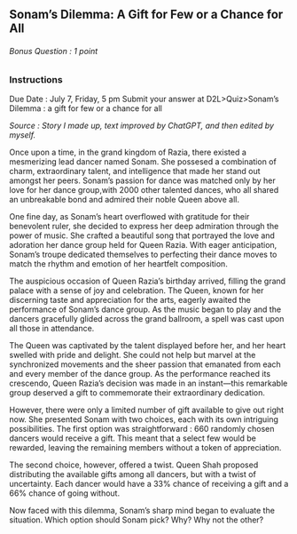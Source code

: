 ## Sonam's Dilemma: A Gift for Few or a Chance for All
###### Bonus Question : 1 point 
### Instructions

Due Date : July 7, Friday, 5 pm
Submit your answer at D2L>Quiz>Sonam's Dilemma : a gift for few or a chance for all


_Source : Story I made up, text improved by ChatGPT, and then edited by myself._

Once upon a time, in the grand kingdom of Razia, there existed a mesmerizing lead dancer named Sonam. She possesed a combination of charm, extraordinary talent, and intelligence that made her stand out amongst her peers. Sonam's passion for dance was matched only by her love for her dance group,with 2000 other talented dances, who all shared an unbreakable bond and admired their noble Queen above all.

One fine day, as Sonam's heart overflowed with gratitude for their benevolent ruler, she decided to express her deep admiration through the power of music. She crafted a beautiful song that portrayed the love and adoration her dance group held for Queen Razia. With eager anticipation, Sonam's troupe dedicated themselves to perfecting their dance moves to match the rhythm and emotion of her heartfelt composition.

The auspicious occasion of Queen Razia's birthday arrived, filling the grand palace with a sense of joy and celebration. The Queen, known for her discerning taste and appreciation for the arts, eagerly awaited the performance of Sonam's dance group. As the music began to play and the dancers gracefully glided across the grand ballroom, a spell was cast upon all those in attendance.

The Queen was captivated by the talent displayed before her, and her heart swelled with pride and delight. She could not help but marvel at the synchronized movements and the sheer passion that emanated from each and every member of the dance group. As the performance reached its crescendo, Queen Razia's decision was made in an instant—this remarkable group deserved a gift to commemorate their extraordinary dedication.

<div class="Secret"> <Dr_Cynthia_Breazeal></Dr_Cynthia_Breazeal> </div>

However, there were only a limited number of gift available to give out right now. She presented Sonam with two choices, each with its own intriguing possibilities. The first option was straightforward : 660 randomly chosen dancers would receive a gift. This meant that a select few would be rewarded, leaving the remaining members without a token of appreciation.

The second choice, however, offered a twist. Queen Shah proposed distributing the available gifts among all dancers, but with a twist of uncertainty. Each dancer would have a 33% chance of receiving a gift and a 66% chance of going without. 

Now faced with this dilemma, Sonam's sharp mind began to evaluate the situation. Which option should Sonam pick? Why? Why not the other?

